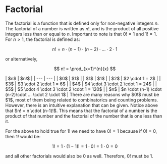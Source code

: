 
# Factorial

The factorial is a function that is defined only for non-negative integers $n$. The factorial of a number is written as
$n!$, and is the product of all positive integers less than or equal to $n$. Important to note is that $0! = 1$ and $1! = 1$. 
For $n > 1$, the factorial is defined as:

$$
n! = n \cdot (n-1) \cdot (n-2)\cdot ... \cdot 2 \cdot 1
$$

or alternatively,

$$
n! = \prod_{x=1}^{n}{x}
$$

<Callout type="example">
| $n$ | $n!$ |
| --- | --- |
| $0$ | $1$ |
| $1$ | $1$ |
| $2$ | $2 \cdot 1 = 2$ |
| $3$ | $3 \cdot 2 \cdot 1 = 6$ |
| $4$ | $4 \cdot 3 \cdot 2 \cdot 1 = 24$ |
| $5$ | $5 \cdot 4 \cdot 3 \cdot 2 \cdot 1 = 120$ |
| $n$ | $n \cdot (n-1) \cdot (n-2)\cdot ... \cdot 2 \cdot 1$ |
</Callout>

<Callout type="proof" title="Why is $0! = 1$?">
There are many reasons why $0!$ must be $1$, most of them being related to combinatorics and counting problems. However, there is 
an intuitive explanation that can be given. Notice above that $n! = n \cdot (n-1)!$. This means that the factorial of a number
is the product of that number and the factorial of the number that is one less than it. 

For the above to hold true for $1!$ we need to have $0! = 1$ because if $0!=0$, then $1!$ would be:

$$
1! = 1 \cdot (1-1)! = 1 \cdot 0! = 1 \cdot 0 = 0
$$

and all other factorials would also be $0$ as well. Therefore, $0!$ must be $1$.
</Callout>
